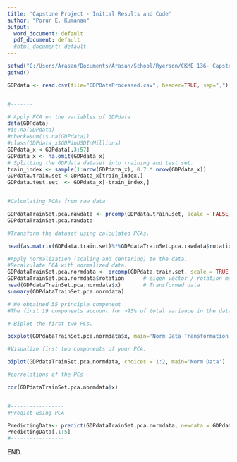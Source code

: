 ---
title: 'Capstone Project - Initial Results and Code'
author: "Porur E. Kumanan"
output:
  word_document: default
  pdf_document: default
  #html_document: default
---



```{r}
setwd("C:/Users/Arasan/Documents/Arasan/School/Ryerson/CKME 136- Capstone")
getwd()

GDPdata <- read.csv(file="GDPDataProcessed.csv", header=TRUE, sep=",")


#-------

# Apply PCA on the variables of GDPdata
data(GDPdata)
#is.na(GDPdata)
#check=sum(is.na(GDPdata))
#class(GDPdata_x$GDPinUSDInMillions)
GDPdata_x <-GDPdata[,3:57]
GDPdata_x <- na.omit(GDPdata_x)
# Splitting the GDPdata dataset into training and test set.
train_index <- sample(1:nrow(GDPdata_x), 0.7 * nrow(GDPdata_x))
GDPdata.train.set <-GDPdata_x[train_index,]
GDPdata.test.set  <- GDPdata_x[-train_index,]


#Calculating PCAs from raw data

GDPdataTrainSet.pca.rawdata <- prcomp(GDPdata.train.set, scale = FALSE, center= FALSE)
GDPdataTrainSet.pca.rawdata

#Transform the dataset using calculated PCAs.

head(as.matrix(GDPdata.train.set)%*%GDPdataTrainSet.pca.rawdata$rotation)

#Apply normalization (scaling and centering) to the data.
#Recalculate PCA with normalized data. 
GDPdataTrainSet.pca.normdata <- prcomp(GDPdata.train.set, scale = TRUE, center= TRUE)
GDPdataTrainSet.pca.normdata$rotation      # eigen vector / rotation matrix / tranformation matrix
head(GDPdataTrainSet.pca.normdata$x)       # Transformed data
summary(GDPdataTrainSet.pca.normdata)

# We obtained 55 principle component 
#The first 19 components account for >95% of total variance in the data

# Biplot the first two PCs. 

boxplot(GDPdataTrainSet.pca.normdata$x, main='Norm Data Transformation')

#Visualize first two components of your PCA. 

biplot(GDPdataTrainSet.pca.normdata, choices = 1:2, main='Norm Data')

#correlations of the PCs

cor(GDPdataTrainSet.pca.normdata$x)


#-----------------
#Predict using PCA

PredictingData<- predict(GDPdataTrainSet.pca.normdata, newdata = GDPdata.test.set )
PredictingData[,1:5]
#-----------------
```




END.
